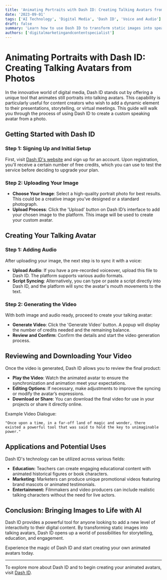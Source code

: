 ```yaml
---
title: 'Animating Portraits with Dash ID: Creating Talking Avatars from Photos'
date: '2023-09-01'
tags: ['AI Technology', 'Digital Media', 'Dash ID', 'Voice and Audio']
draft: false
summary: 'Learn how to use Dash ID to transform static images into speaking avatars, syncing mouth movements with audio scripts for dynamic video content.'
authors: ['digitalmarketingandcontentspecialist']
---
```


# Animating Portraits with Dash ID: Creating Talking Avatars from Photos

In the innovative world of digital media, Dash ID stands out by offering a unique tool that animates still portraits into talking avatars. This capability is particularly useful for content creators who wish to add a dynamic element to their presentations, storytelling, or virtual meetings. This guide will walk you through the process of using Dash ID to create a custom speaking avatar from a photo.

## Getting Started with Dash ID

### Step 1: Signing Up and Initial Setup

First, visit [Dash ID's website](http://d-id.com/) and sign up for an account. Upon registration, you'll receive a certain number of free credits, which you can use to test the service before deciding to upgrade your plan.

### Step 2: Uploading Your Image

- **Choose Your Image**: Select a high-quality portrait photo for best results. This could be a creative image you’ve designed or a standard photograph.
- **Upload Process**: Click the 'Upload' button on Dash ID’s interface to add your chosen image to the platform. This image will be used to create your custom avatar.

## Creating Your Talking Avatar

### Step 1: Adding Audio

After uploading your image, the next step is to sync it with a voice:

- **Upload Audio**: If you have a pre-recorded voiceover, upload this file to Dash ID. The platform supports various audio formats.
- **Script Syncing**: Alternatively, you can type or paste a script directly into Dash ID, and the platform will sync the avatar's mouth movements to the text.

### Step 2: Generating the Video

With both image and audio ready, proceed to create your talking avatar:

- **Generate Video**: Click the 'Generate Video' button. A popup will display the number of credits needed and the remaining balance.
- **Review and Confirm**: Confirm the details and start the video generation process.

## Reviewing and Downloading Your Video

Once the video is generated, Dash ID allows you to review the final product:

- **Play the Video**: Watch the animated avatar to ensure the synchronization and animation meet your expectations.
- **Editing Options**: If necessary, make adjustments to improve the syncing or modify the avatar’s expressions.
- **Download or Share**: You can download the final video for use in your projects or share it directly online.

Example Video Dialogue:

```plaintext
"Once upon a time, in a far-off land of magic and wonder, there existed a powerful tool that was said to hold the key to unimaginable power."
```

## Applications and Potential Uses

Dash ID's technology can be utilized across various fields:

- **Education:** Teachers can create engaging educational content with animated historical figures or book characters.
- **Marketing:** Marketers can produce unique promotional videos featuring brand mascots or animated testimonials.
- **Entertainment:** Filmmakers and video producers can include realistic talking characters without the need for live actors.

## Conclusion: Bringing Images to Life with AI

Dash ID provides a powerful tool for anyone looking to add a new level of interactivity to their digital content. By transforming static images into talking avatars, Dash ID opens up a world of possibilities for storytelling, education, and engagement.

Experience the magic of Dash ID and start creating your own animated avatars today.

---

To explore more about Dash ID and to begin creating your animated avatars, visit [Dash ID](http://d-id.com/).
